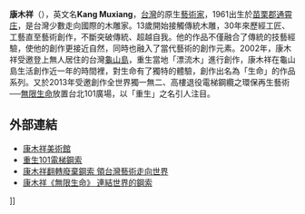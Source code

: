 '''康木祥'''（{{bd|1961年|catIdx=Z}}），英文名'''Kang Muxiang'''，[[台灣|台灣]]的原生[[藝術家|藝術家]]，1961出生於[[苗栗郡|苗栗郡]][[通霄庄|通霄庄]]，是台灣少數走向國際的木雕家。13歲開始接觸傳統木雕，30年來歷經工匠、工藝直至藝術創作，不斷突破傳統、超越自我。他的作品不僅融合了傳統的技藝經驗，使他的創作更接近自然，同時也融入了當代藝術的創作元素。2002年，康木祥受邀登上無人居住的台灣[[龜山島|龜山島]]，重生當地「漂流木」進行創作，康木祥在龜山島生活創作近一年的時間裡，對生命有了獨特的體驗，創作出名為「生命」的作品系列。又於2013年受邀創作全世界獨一無二、高樓退役電梯鋼纜之環保再生藝術──[[無限生命|無限生命]]放置台北101廣場，以「重生」之名引人注目。

==外部連結==
{{wikiquote}}
*[http://kmxart.cc/kmxart/ 康木祥美術館] {{Wayback|url=http://kmxart.cc/kmxart/ |date=20210513003841 }}
*[http://kaiak.tw/%E9%87%8D%E7%94%9F%E3%80%8C%E8%87%BA%E5%8C%97101%E3%80%8D%E7%9A%84%E9%9B%BB%E6%A2%AF%E9%8B%BC%E7%B4%A2-%E5%BA%B7%E6%9C%A8%E7%A5%A5/ 重生101電梯鋼索] {{Wayback|url=http://kaiak.tw/%E9%87%8D%E7%94%9F%E3%80%8C%E8%87%BA%E5%8C%97101%E3%80%8D%E7%9A%84%E9%9B%BB%E6%A2%AF%E9%8B%BC%E7%B4%A2-%E5%BA%B7%E6%9C%A8%E7%A5%A5/ |date=20210227192654 }}
*[http://ent.ltn.com.tw/news/breakingnews/1750305 康木祥翻轉廢棄鋼索 領台灣藝術走向世界] {{Wayback|url=http://ent.ltn.com.tw/news/breakingnews/1750305 |date=20211218173815 }}
*[http://www.chinatimes.com/newspapers/20160701000449-260115 康木祥《無限生命》 連結世界的鋼索] {{Wayback|url=http://www.chinatimes.com/newspapers/20160701000449-260115 |date=20170521172611 }}
]]